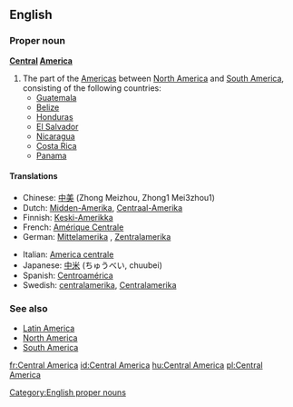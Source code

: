 ==English==

===Proper noun===
'''[[Central]] [[America]]'''

# The part of the [[Americas]] between [[North America]] and [[South America]], consisting of the following countries:
#*[[Guatemala]]
#*[[Belize]]
#*[[Honduras]]
#*[[El Salvador]]
#*[[Nicaragua]]
#*[[Costa Rica]]
#*[[Panama]]

====Translations====
{{top}}
*Chinese: [[中美]] (Zhong Meizhou, Zhong1 Mei3zhou1)
*Dutch: [[Midden-Amerika]], [[Centraal-Amerika]]
*Finnish: [[Keski-Amerikka]]
*French: [[Amérique Centrale]] {{f}}
*German: [[Mittelamerika]] {{n}}, [[Zentralamerika]] {{n}}
{{mid}}
*Italian: [[America centrale]] {{f}}
*Japanese: [[中米]] (ちゅうべい, chuubei)
*Spanish: [[Centroamérica]]
*Swedish: [[centralamerika]], [[Centralamerika]] {{n}}
{{bottom}}

===See also===
*[[Latin America]]
*[[North America]]
*[[South America]]

[[Category:English proper nouns]]

[[fr:Central America]]
[[id:Central America]]
[[hu:Central America]]
[[pl:Central America]]